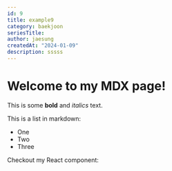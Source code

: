 ```yaml
---
id: 9
title: example9
category: baekjoon
seriesTitle:
author: jaesung
createdAt: "2024-01-09"
description: sssss
---
```

# Welcome to my MDX page!


This is some **bold** and _italics_ text.

This is a list in markdown:

- One
- Two
- Three

Checkout my React component:
